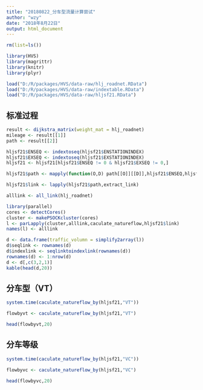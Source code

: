 ```yaml
---
title: "20180822_分车型流量计算尝试"
author: "wzy"
date: "2018年8月22日"
output: html_document
---
```


```r
rm(list=ls())
```


```r
library(HVS)
library(magrittr)
library(knitr)
library(plyr)
```

```r
load("D:/R/packages/HVS/data-raw/hlj_roadnet.RData")
load("D:/R/packages/HVS/data-raw/indextable.RData")
load("D:/R/packages/HVS/data-raw/hljsf21.RData")
```

## 标准过程

```r
result <- dijkstra_matrix(weight_mat = hlj_roadnet)
mileage <- result[[1]]
path <- result[[2]]
```

```r
hljsf21$ENSEQ <- indextoseq(hljsf21$ENSTATIONINDEX)
hljsf21$EXSEQ <- indextoseq(hljsf21$EXSTATIONINDEX)
hljsf21 <- hljsf21[hljsf21$ENSEQ != 0 & hljsf21$EXSEQ != 0,]
```

```r
hljsf21$path <- mapply(function(O,D) path[[O]][[D]],hljsf21$ENSEQ,hljsf21$EXSEQ)
```

```r
hljsf21$link <- lapply(hljsf21$path,extract_link)
```

```r
alllink <- all_link(hlj_roadnet)
```

```r
library(parallel)
cores <- detectCores()
cluster <- makePSOCKcluster(cores)
l <- parLapply(cluster,alllink,caculate_natureflow,hljsf21$link)
names(l) <- alllink
```

```r
d <- data.frame(traffic_volumn = simplify2array(l))
d$seqlink <- rownames(d)
d$indexlink <- seqlinktoindexlink(rownames(d))
rownames(d) <- 1:nrow(d)
d <- d[,c(3,2,1)]
kable(head(d,20))
```

## 分车型（VT）

```r
system.time(caculate_natureflow_by(hljsf21,"VT"))
```

```r
flowbyvt <- caculate_natureflow_by(hljsf21,"VT")
```

```r
head(flowbyvt,20)
```

## 分车等级

```r
system.time(caculate_natureflow_by(hljsf21,"VC"))
```


```r
flowbyvc <- caculate_natureflow_by(hljsf21,"VC")
```

```r
head(flowbyvc,20)
```

